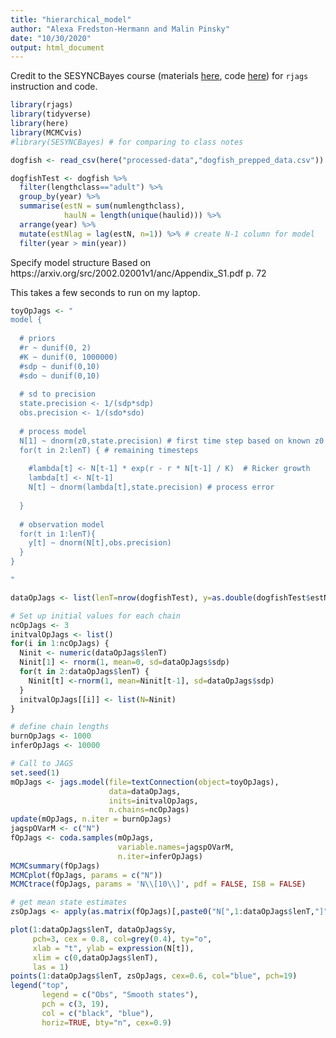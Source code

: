 ```yaml
---
title: "hierarchical_model"
author: "Alexa Fredston-Hermann and Malin Pinsky"
date: "10/30/2020"
output: html_document
---
```


Credit to the SESYNCBayes course (materials [here](https://cchecastaldo.github.io/BayesianShortCourse/Syllabus.html), code [here](https://github.com/CCheCastaldo/BayesianShortCourse)) for `rjags` instruction and code. 


```r
library(rjags)
library(tidyverse)
library(here)
library(MCMCvis)
#library(SESYNCBayes) # for comparing to class notes 

dogfish <- read_csv(here("processed-data","dogfish_prepped_data.csv"))

dogfishTest <- dogfish %>% 
  filter(lengthclass=="adult") %>% 
  group_by(year) %>% 
  summarise(estN = sum(numlengthclass),
            haulN = length(unique(haulid))) %>% 
  arrange(year) %>% 
  mutate(estNlag = lag(estN, n=1)) %>% # create N-1 column for model
  filter(year > min(year)) 

```

Specify model structure
Based on https://arxiv.org/src/2002.02001v1/anc/Appendix_S1.pdf p. 72

This takes a few seconds to run on my laptop.

``` r

toyOpJags <- " 
model {
  
  # priors
  #r ~ dunif(0, 2)
  #K ~ dunif(0, 1000000) 
  #sdp ~ dunif(0,10)
  #sdo ~ dunif(0,10)
  
  # sd to precision
  state.precision <- 1/(sdp*sdp)
  obs.precision <- 1/(sdo*sdo)
  
  # process model
  N[1] ~ dnorm(z0,state.precision) # first time step based on known z0
  for(t in 2:lenT) { # remaining timesteps
    
    #lambda[t] <- N[t-1] * exp(r - r * N[t-1] / K)  # Ricker growth 
    lambda[t] <- N[t-1]
    N[t] ~ dnorm(lambda[t],state.precision) # process error
  
  }
  
  # observation model
  for(t in 1:lenT){
    y[t] ~ dnorm(N[t],obs.precision)
  }
} 

"
```

``` r
dataOpJags <- list(lenT=nrow(dogfishTest), y=as.double(dogfishTest$estN), z0=mean(dogfishTest$estN[1]), sdp=10, sdo=10)

# Set up initial values for each chain
ncOpJags <- 3
initvalOpJags <- list()
for(i in 1:ncOpJags) {
  Ninit <- numeric(dataOpJags$lenT)
  Ninit[1] <- rnorm(1, mean=0, sd=dataOpJags$sdp)
  for(t in 2:dataOpJags$lenT) {
    Ninit[t] <-rnorm(1, mean=Ninit[t-1], sd=dataOpJags$sdp)
  }
  initvalOpJags[[i]] <- list(N=Ninit)
}

# define chain lengths
burnOpJags <- 1000
inferOpJags <- 10000

# Call to JAGS
set.seed(1)
mOpJags <- jags.model(file=textConnection(object=toyOpJags),
                      data=dataOpJags,
                      inits=initvalOpJags,
                      n.chains=ncOpJags)
update(mOpJags, n.iter = burnOpJags)
jagspOVarM <- c("N")
fOpJags <- coda.samples(mOpJags,
                        variable.names=jagspOVarM,
                        n.iter=inferOpJags)
MCMCsummary(fOpJags)
MCMCplot(fOpJags, params = c("N"))
MCMCtrace(fOpJags, params = 'N\\[10\\]', pdf = FALSE, ISB = FALSE)
```
```r
# get mean state estimates
zsOpJags <- apply(as.matrix(fOpJags)[,paste0("N[",1:dataOpJags$lenT,"]")],2,mean)

plot(1:dataOpJags$lenT, dataOpJags$y,
     pch=3, cex = 0.8, col=grey(0.4), ty="o",
     xlab = "t", ylab = expression(N[t]),
     xlim = c(0,dataOpJags$lenT),
     las = 1)
points(1:dataOpJags$lenT, zsOpJags, cex=0.6, col="blue", pch=19)
legend("top",
       legend = c("Obs", "Smooth states"),
       pch = c(3, 19),
       col = c("black", "blue"),
       horiz=TRUE, bty="n", cex=0.9)
```